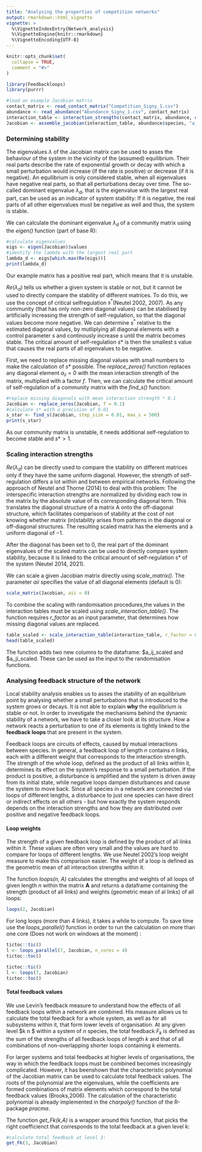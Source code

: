 ```yaml
---
title: "Analysing the properties of competition networks"
output: rmarkdown::html_vignette
vignette: >
  %\VignetteIndexEntry{Network_analysis}
  %\VignetteEngine{knitr::rmarkdown}
  %\VignetteEncoding{UTF-8}
---
```


```r
knitr::opts_chunk$set(
  collapse = TRUE,
  comment = "#>"
)
```

```r
library(Feedbackloops)
library(purrr)

#load an example Jacobian matrix
contact_matrix <- read_contact_matrix("Competition_Signy_1.csv")
abundance <- read_abundance("Abundance_Signy_1.csv", contact_matrix)
interaction_table <- interaction_strengths(contact_matrix, abundance, c(-0.1, -0.9, -0.2))
Jacobian <- assemble_jacobian(interaction_table, abundance$species, "a_ij", "a_ji")

```


### Determining stability

The eigenvalues $\lambda$ of the Jacobian matrix can be used to asses the behaviour of the system in the vicinity of the (assumed) equilibrium. Their real parts describe the rate of exponential growth or decay with which a small perturbation would increase (if the rate is positive) or decrease (if it is negative). An equilibrium is only considered stable, when all eigenvalues have negative real parts, so that all perturbations decay over time. The so-called dominant eigenvalue $\lambda_d$, that is the eigenvalue with the largest real part, can be used as an indicator of system stability: If it is negative, the real parts of all other eigenvalues must be negative as well and thus, the system is stable. 

We can calculate the dominant eigenvalue $\lambda_d$ of a community matrix using the *eigen()* function (part of base R):
```r
#calculate eigenvalues
eigs <- eigen(Jacobian)$values
#identify the lambda with the largest real part
lambda_d <- eigs[which.max(Re(eigs))]
print(lambda_d)
```
Our example matrix has a positive real part, which means that it is unstable. 

$Re(\lambda_d)$ tells us whether a given system is stable or not, but it cannot be used to directly compare the stability of different matrices. To do this, we use the concept of critical selfregulation $s^*$(Neutel 2002, 2007). As any community (that has only non-zero diagonal values) can be stabilised by artificially increasing the strength of self-regulation, so that the diagonal values become more negative. We can determine $s^*$ relative to the estimated diagonal values, by mutliplying all diagonal elements with a control parameter $s$ and continously increase $s$ until the matrix becomes stable. The critical amount of self-regulation $s*$ is then the smallest s value that causes the real parts of all eigenvalues to be negative. 

First, we need to replace missing diagonal values with small numbers to make the calculation of $s*$ possible. The *replace_zeros()* function replaces any diagonal element $a_{ii} =0$ with the mean interaction strength of the matrix, multiplied with a factor $f$.  Then, we can calculate the critical amount of self-regulation of a community matrix with the *find_s()* function:

```r
#replace missing diagonals with mean interaction strength * 0.1
Jacobian <- replace_zeros(Jacobian, f = 0.1)
#calculate s* with a precision of 0.01
s_star <- find_s(Jacobian, step_size = 0.01, max_s = 500)
print(s_star)
```
As our community matrix is unstable, it needs additional self-regulation to become stable and $s* > 1$. 


### Scaling interaction strengths


$Re(\lambda_d)$ can be directly used to compare the stability on different matrices only if they have the same uniform diagonal. However, the strength of self-regulation differs a lot within and between empirical networks. Following the approach of Neutel and Thorne (2014) to deal with this problem: The interspecific interaction strengths are normalized by dividing each row in the matrix by the absolute value of its corresponding diagonal term. This translates the diagonal structure of a matrix A onto the off-diagonal structure, which facilitates comparison of stability at the cost of not knowing whether matrix (in)stability arises from patterns in the diagonal or off-diagonal structures. The resulting scaled matrix has the elements and a uniform diagonal of $-1$. 

After the diagonal has been set to 0, the real part of the dominant eigenvalues of the scaled matrix can be used to directly compare system stability, because it is linked to the critical amount of self-regulation s* of the system (Neutel 2014, 2021). 

We can scale a given Jacobian matrix directly using *scale_matrix()*. The parameter *aii* specifies the value of all diagonal elements (default is 0): 

```r
scale_matrix(Jacobian, aii = 0)
```

To combine the scaling with randomisation procedures,the values in the interaction tables must be scaled using *scale_interaction_table()*. The function requires *r_factor* as an input parameter, that determines how missing diagonal values are replaced.  

```r
table_scaled <- scale_interaction_table(interaction_table, r_factor = 0.1)
head(table_scaled)
```

The function adds two new columns to the dataframe: \$a_ij_scaled and \$a_ji_scaled. These can be used as the input to the randomisation functions. 



### Analysing feedback structure of the network

Local stability analysis enables us to asses the stability of an equilibrium point by analysing whether a small perturbations that is introduced to the system grows or decays. It is not able to explain **why** the equilibrium is stable or not. In order to investigate the mechanisms behind the dynamic stability of a network, we have to take a closer look at its structure. How a network reacts a perturbation to one of its elements is tightly linked to the **feedback loops** that are present in the system. 

Feedback loops are circuits of effects, caused by mutual interactions between species. In general, a feedback loop of length $n$ contains $n$ links, each with a different weight that corresponds to the interaction strength. The strength of the whole loop, defined as the product of all links within it, determines its effect on the system's response to a small perturbation. If the product is positive, a disturbance is amplified and the system is driven away from its initial state, while negative loops dampen disturbances and cause the system to move back. Since all species in a network are connected via loops of different lengths, a disturbance to just one species can have direct or indirect effects on all others - but how exactly the system responds depends on the interaction strengths and how they are distributed over positive and negative feedback loops. 


#### Loop weights

The strength of a given feedback loop is defined by the product of all links within it. These values are often very small and the values are hard to compare for loops of different lengths. We use Neutel 2002's loop weight measure to make this comparison easier. The weight of a loop is defined as the geometric mean of all interaction strengths within it. 

The function *loops(n, A)* calculates the strengths and weights of all loops of given length $n$ within the matrix $\mathbf{A}$ and returns a dataframe containing the strength (product of all links) and weights (geometric mean of al links) of all loops:

```r
loops(2, Jacobian)
```
For long loops (more than 4 links), it takes a while to compute. To save time use the *loops_parallel()* function in order to run the calculation on more than one core (Does not work on windows at the moment) : 

```r
tictoc::tic()
l <- loops_parallel(7, Jacobian, n_cores = 4)
tictoc::toc()
```
```r
tictoc::tic()
l <- loops(7, Jacobian)
tictoc::toc()
```

 
#### Total feedback values

We use Levin's feedback measure to understand how the effects of all feedback loops within a network are combined. His measure allows us to calculate the total feedback for a whole system, as well as for all subsystems within it, that form lower levels of organisation. At any given level $k \leq n $ within a system of $n$ species, the total feedback $F_k$ is defined as the sum of the strengths of all feedback loops of length $k$ and that of all combinations of non-overlapping shorter loops containing $k$ elements. 

For  larger  systems  and  total  feedbacks  at  higher  levels  of  organisations,  the  way  in  which the feedback loops must be combined becomes increasingly complicated.  However, it has beenshown  that  the characteristic  polynomial  of  the  Jacobian  matrix  can  be  used  to  calculate  total feedback  values. The  roots  of  the  polynomial  are  the  eigenvalues,  while  the  coefficients are formed combinations of matrix elements which correspond to the total feedback values (Brooks,2006). The calculation of the characteristic polynomial is already implemented in the *charpoly()* function of the R-package *pracma*. 

The function *get_Fk(k,A)* is a wrapper around this function, that picks the right coefficienct that corresponds to the total feedback at a given level k: 

```r
#calculate total feedback at level 3: 
get_Fk(3, Jacobian)
```

 



